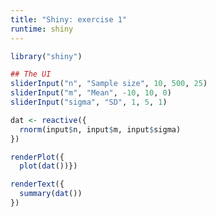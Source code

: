 ```yaml
---
title: "Shiny: exercise 1"
runtime: shiny
---
```


```r
library("shiny")
```


```r
## The UI
sliderInput("n", "Sample size", 10, 500, 25)
sliderInput("m", "Mean", -10, 10, 0)
sliderInput("sigma", "SD", 1, 5, 1)
```

```r

dat <- reactive({
  rnorm(input$n, input$m, input$sigma)
})

renderPlot({
  plot(dat())})

renderText({
  summary(dat())
})

```




